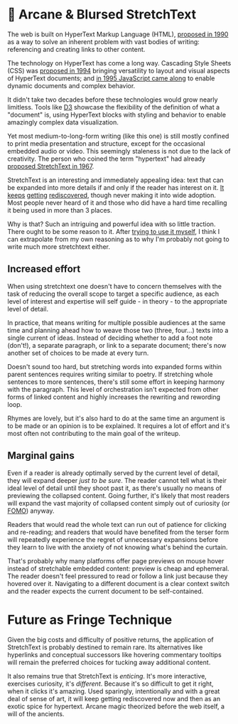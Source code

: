 # 🧞 Arcane & Blursed StretchText

The web is built on HyperText Markup Language (HTML), [proposed in 1990][html]
as a way to solve an inherent problem with vast bodies of writing: referencing
and creating links to other content.

[html]: https://www.w3.org/History/1989/proposal.html

The technology on HyperText has come a long way. Cascading Style Sheets (CSS)
was [proposed in 1994][css] bringing versatility to layout and visual aspects of
HyperText documents; and [in 1995 JavaScript came along][js] to enable dynamic
documents and complex behavior.

[css]: https://www.w3.org/People/howcome/p/cascade.html
[js]: https://web.archive.org/web/20070916144913/https://wp.netscape.com/newsref/pr/newsrelease67.html

It didn't take two decades before these technologies would grow nearly
limitless. Tools like [D3][] showcase the flexibility of the definition of what
a "document" is, using HyperText blocks with styling and behavior to enable
amazingly complex data visualization.

[D3]: https://d3js.org

Yet most medium-to-long-form writing (like this one) is still mostly confined to
print media presentation and structure, except for the occasional embedded audio
or video. This seemingly staleness is not due to the lack of creativity. The
person who coined the term "hypertext" had already [proposed StretchText in
1967][stretchtext].

[stretchtext]: https://xanadu.com/XUarchive/htn8.tif

StretchText is an interesting and immediately appealing idea: text that can be
expanded into more details if and only if the reader has interest on it.
[It][st1] [keeps][st2] [getting][st3] [rediscovered][st4], though never making
it into wide adoption. Most people never heard of it and those who did have a
hard time recalling it being used in more than 3 places.

[st1]: https://web.archive.org/web/20110305060430/https://www.telescopictext.org/text/KPx0nlXlKTciC
[st2]: https://web.archive.org/web/20130810011821/https://github.com/cantino/expando
[st3]: https://web.archive.org/web/20170408235800/http://stretchtext.tiddlyspot.com/
[st4]: https://web.archive.org/web/20220817154515/https://ncase.me/nutshell/

Why is that? Such an intriguing and powerful idea with so little traction. There
ought to be some reason to it. After [trying to use it myself][life], I think I
can extrapolate from my own reasoning as to why I'm probably not going to write
much more stretchtext either.

[life]: /articles/life

## Increased effort

When using stretchtext one doesn't have to concern themselves with the task of
reducing the overall scope to target a specific audience, as each level of
interest and expertise will self guide - in theory - to the appropriate level of
detail.

In practice, that means writing for multiple possible audiences at the same time
and planning ahead how to weave those two (three, four...) texts into a single
current of ideas. Instead of deciding whether to add a foot note (don't!), a
separate paragraph, or link to a separate document; there's now another set of
choices to be made at every turn.

Doesn't sound too hard, but stretching words into expanded forms within parent
sentences requires writing similar to poetry. If stretching whole sentences to
more sentences, there's still some effort in keeping harmony with the paragraph.
This level of orchestration isn't expected from other forms of linked content
and highly increases the rewriting and rewording loop.

Rhymes are lovely, but it's also hard to do at the same time an argument is to
be made or an opinion is to be explained. It requires a lot of effort and it's
most often not contributing to the main goal of the writeup.

## Marginal gains

Even if a reader is already optimally served by the current level of detail,
they will expand deeper _just to be sure_. The reader cannot tell what is their
ideal level of detail until they shoot past it, as there's usually no means of
previewing the collapsed content. Going further, it's likely that most readers
will expand the vast majority of collapsed content simply out of curiosity (or
[FOMO][]) anyway.

[FOMO]: https://en.wikipedia.org/wiki/Fear_of_missing_out

Readers that would read the whole text can run out of patience for clicking and
re-reading; and readers that would have benefited from the terser form will
repeatedly experience the regret of unnecessary expansions before they learn to
live with the anxiety of not knowing what's behind the curtain.

That's probably why many platforms offer page previews on mouse hover instead of
stretchable embedded content: preview is cheap and ephemeral. The reader doesn't
feel pressured to read or follow a link just because they hovered over it.
Navigating to a different document is a clear context switch and the reader
expects the current document to be self-contained.

# Future as Fringe Technique

Given the big costs and difficulty of positive returns, the application of
StretchText is probably destined to remain rare. Its alternatives like
hyperlinks and conceptual successors like hovering commentary tooltips will
remain the preferred choices for tucking away additional content.

It also remains true that StretchText is _enticing_. It's more interactive,
exercises curiosity, it's _different_. Because it's so difficult to get it
right, when it clicks it's amazing. Used sparingly, intentionally and with a
great deal of sense of art, it will keep getting rediscovered now and then as an
exotic spice for hypertext. Arcane magic theorized before the web itself, a will
of the ancients.

